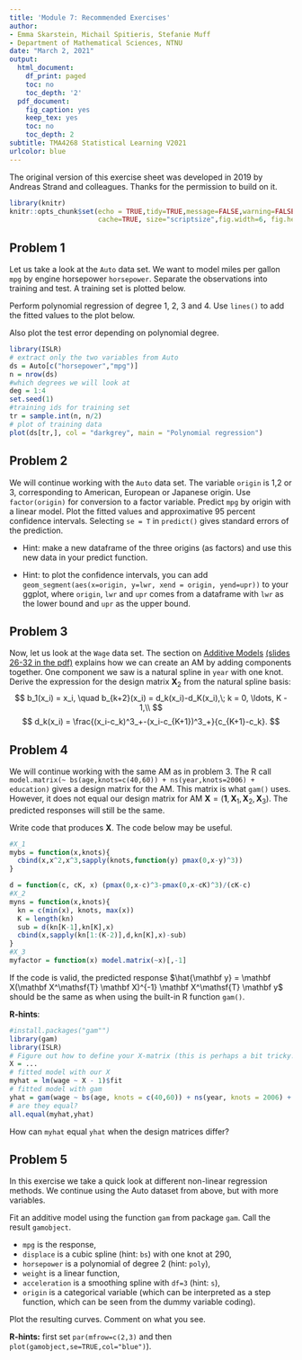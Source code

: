 ```yaml
---
title: 'Module 7: Recommended Exercises'
author:
- Emma Skarstein, Michail Spitieris, Stefanie Muff
- Department of Mathematical Sciences, NTNU
date: "March 2, 2021"
output:
  html_document:
    df_print: paged
    toc: no
    toc_depth: '2'
  pdf_document:
    fig_caption: yes
    keep_tex: yes
    toc: no
    toc_depth: 2
subtitle: TMA4268 Statistical Learning V2021
urlcolor: blue
---
```


The original version of this exercise sheet was developed in 2019 by Andreas Strand and colleagues. Thanks for the permission to build on it.


```r
library(knitr)
knitr::opts_chunk$set(echo = TRUE,tidy=TRUE,message=FALSE,warning=FALSE,strip.white=TRUE,prompt=FALSE,
                      cache=TRUE, size="scriptsize",fig.width=6, fig.height=4)

```

## Problem 1 

Let us take a look at the `Auto` data set. We want to model miles per gallon `mpg` by engine horsepower `horsepower`. Separate the observations into training and test. A training set is plotted below.

Perform polynomial regression of degree 1, 2, 3 and 4. Use `lines()` to add the fitted values to the plot below.

Also plot the test error depending on polynomial degree.
```r
library(ISLR)
# extract only the two variables from Auto
ds = Auto[c("horsepower","mpg")]
n = nrow(ds)
#which degrees we will look at
deg = 1:4
set.seed(1)
#training ids for training set
tr = sample.int(n, n/2)
# plot of training data
plot(ds[tr,], col = "darkgrey", main = "Polynomial regression")
```

## Problem 2

We will continue working with the `Auto` data set. The variable `origin` is 1,2 or 3, corresponding to American, European or Japanese origin. Use `factor(origin)` for conversion to a factor variable. Predict `mpg` by origin with a linear model. Plot the fitted values and approximative 95 percent confidence intervals. Selecting `se = T` in `predict()` gives standard errors of the prediction.
  
  * Hint: make a new dataframe of the three origins (as factors) and use this new data in your predict function.
  
  * Hint: to plot the confidence intervals, you can add `geom_segment(aes(x=origin, y=lwr, xend = origin, yend=upr))` to your ggplot, where `origin`, `lwr` and `upr` comes from a dataframe with `lwr` as the lower bound and `upr` as the upper bound.


## Problem 3

Now, let us look at the `Wage` data set. The section on [Additive Models](https://htmlpreview.github.io/?https://github.com/stefaniemuff/statlearning/blob/master/7BeyondLinear/7BeyondLinear.html) [(slides 26-32 in the pdf)](https://github.com/stefaniemuff/statlearning/blob/master/7BeyondLinear/7BeyondLinear.pdf) explains how we can create an AM by adding components together. One component we saw is a natural spline in `year` with one knot. Derive the expression for the design matrix $\mathbf X_2$ from the natural spline basis:
$$
b_1(x_i) = x_i, \quad b_{k+2}(x_i) = d_k(x_i)-d_K(x_i),\; k = 0, \ldots, K - 1,\\
$$
$$
d_k(x_i) = \frac{(x_i-c_k)^3_+-(x_i-c_{K+1})^3_+}{c_{K+1}-c_k}.
$$


## Problem 4

We will continue working with the same AM as in problem 3. The R call `model.matrix(~ bs(age,knots=c(40,60)) + ns(year,knots=2006) + education)` gives a design matrix for the AM. This matrix is what `gam()` uses. However, it does not equal our design matrix for AM $\mathbf X = (\mathbf{1}, \mathbf{X}_1, \mathbf{X}_2, \mathbf{X}_3)$. The predicted responses will still be the same. 

Write code that produces $\mathbf X$. The code below may be useful.
```r
#X_1
mybs = function(x,knots){
  cbind(x,x^2,x^3,sapply(knots,function(y) pmax(0,x-y)^3))
}

d = function(c, cK, x) (pmax(0,x-c)^3-pmax(0,x-cK)^3)/(cK-c)
#X_2
myns = function(x,knots){
  kn = c(min(x), knots, max(x))
  K = length(kn)
  sub = d(kn[K-1],kn[K],x)
  cbind(x,sapply(kn[1:(K-2)],d,kn[K],x)-sub)
}
#X_3
myfactor = function(x) model.matrix(~x)[,-1]
```

If the code is valid, the predicted response $\hat{\mathbf y} = \mathbf X(\mathbf X^\mathsf{T} \mathbf X)^{-1} \mathbf X^\mathsf{T} \mathbf y$ should be the same as when using the built-in R function `gam()`.

**R-hints**: 
```r
#install.packages("gam"")
library(gam)
library(ISLR)
# Figure out how to define your X-matrix (this is perhaps a bit tricky!)
X = ...
# fitted model with our X
myhat = lm(wage ~ X - 1)$fit
# fitted model with gam
yhat = gam(wage ~ bs(age, knots = c(40,60)) + ns(year, knots = 2006) + education)$fit
# are they equal?
all.equal(myhat,yhat)
```

How can `myhat` equal `yhat` when the design matrices differ?  

## Problem 5

In this exercise we take a quick look at different non-linear regression methods. We continue using the Auto dataset from above, but with more variables.

Fit an additive model using the function `gam` from package `gam`. Call the result `gamobject`. 
    
  * `mpg` is the response, 
  * `displace` is a cubic spline (hint: `bs`) with one knot at 290,
  * `horsepower` is a polynomial of degree 2 (hint: `poly`),
  * `weight` is a linear function,
  * `acceleration` is a smoothing spline with `df=3` (hint: `s`), 
  * `origin` is a categorical variable (which can be interpreted as a step function, which can be seen from the dummy variable coding).

Plot the resulting curves. Comment on what you see.

**R-hints:** first set `par(mfrow=c(2,3)` and then `plot(gamobject,se=TRUE,col="blue")`). 



